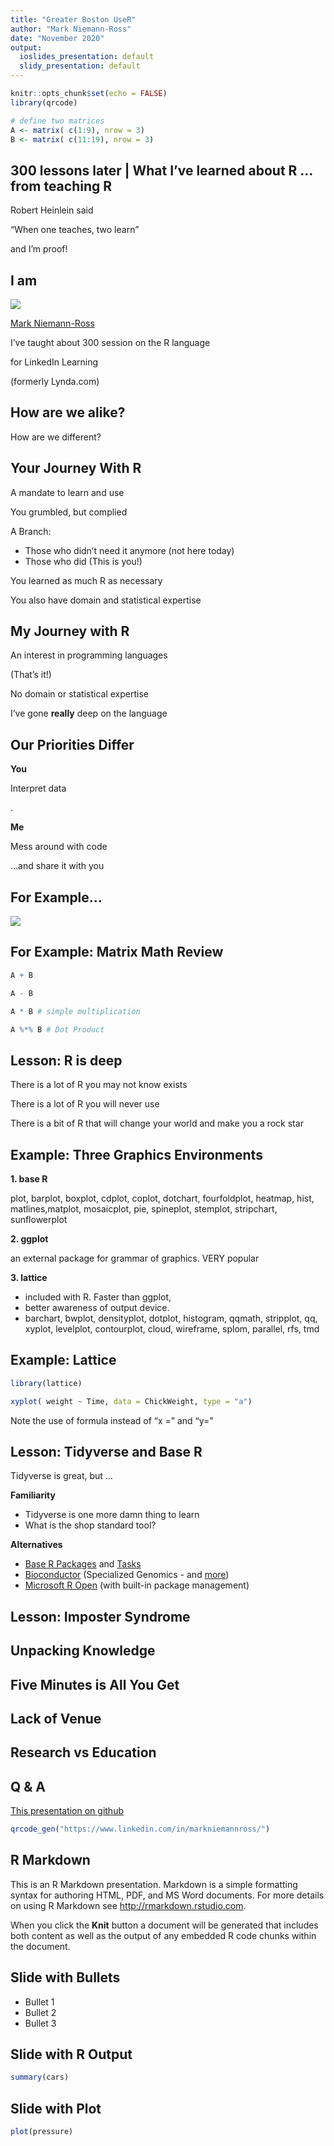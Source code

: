 ```yaml
---
title: "Greater Boston UseR"
author: "Mark Niemann-Ross"
date: "November 2020"
output:
  ioslides_presentation: default
  slidy_presentation: default
---
```


```r
knitr::opts_chunk$set(echo = FALSE)
library(qrcode)

# define two matrices
A <- matrix( c(1:9), nrow = 3)
B <- matrix( c(11:19), nrow = 3)
```
 
## 300 lessons later | What I've learned about R ... from teaching R

Robert Heinlein said 

"When one teaches, two learn" 


and I'm proof! 
 
## I am
![](https://i2.wp.com/niemannross.com/wp-content/uploads/2018/08/cropped-mnr-in-japan-smaller.jpg)

[Mark Niemann-Ross](https://www.linkedin.com/in/markniemannross/)


I've taught about 300 session on the R language 

for LinkedIn Learning 

(formerly Lynda.com)

## How are we alike? 
How are we different?

## Your Journey With R {.build}

A mandate to learn and use

You grumbled, but complied

A Branch:

- Those who didn't need it anymore (not here today)
- Those who did (This is you!)

You learned as much R as necessary

You also have domain and statistical expertise

## My Journey with R {.build}

An interest in programming languages

(That's it!)

No domain or statistical expertise

I've gone **really** deep on the language

## Our Priorities Differ {.build}
<div class="columns-2">

**You**

Interpret data

.

**Me**

Mess around with code

...and share it with you

</div>

## For Example...

![](lil_rweek.png)

## For Example: Matrix Math Review
<div class="columns-2">

```r

A + B

A - B

A * B # simple multiplication

A %*% B # Dot Product 

```
</div>

## Lesson: R is deep

There is a lot of R you may not know exists

There is a lot of R you will never use

There is a bit of R that will change your world and make you a rock star

## Example: Three Graphics Environments
**1. base R**

plot, barplot, boxplot, cdplot, coplot, dotchart, fourfoldplot, 
heatmap, hist, matlines,matplot, mosaicplot, pie, spineplot, 
stemplot, stripchart, sunflowerplot

**2. ggplot**

an external package for grammar of graphics. VERY popular

**3. lattice**

+ included with R. Faster than ggplot, 
+ better awareness of output device. 
+ barchart, bwplot, densityplot, dotplot, histogram, qqmath, stripplot, qq, xyplot, levelplot, contourplot, cloud, wireframe, splom, parallel, rfs, tmd

## Example: Lattice

```r

library(lattice)

xyplot( weight ~ Time, data = ChickWeight, type = "a")
```

Note the use of formula instead of "x =" and "y="

## Lesson: Tidyverse and Base R

Tidyverse is great, but ...

**Familiarity**

+ Tidyverse is one more damn thing to learn
+ What is the shop standard tool?

**Alternatives**

+ [Base R Packages](https://cran.r-project.org/web/packages) and [Tasks](https://cran.r-project.org/web/views/)
+ [Bioconductor](https://www.bioconductor.org/) (Specialized Genomics - and [more](https://www.bioconductor.org/packages/release/bioc/html/EBImage.html))
+ [Microsoft R Open](https://mran.microsoft.com/open) (with built-in package management)


## Lesson: Imposter Syndrome

## Unpacking Knowledge 

## Five Minutes is All You Get

## Lack of Venue

## Research vs Education

## Q & A

[This presentation on github](https://github.com/mnr/R-for-Data-Science-Lunchbreak-Lessons/tree/master/GreaterBostonUseR)

```r
qrcode_gen("https://www.linkedin.com/in/markniemannross/")
```


## R Markdown

This is an R Markdown presentation. Markdown is a simple formatting syntax for authoring HTML, PDF, and MS Word documents. For more details on using R Markdown see <http://rmarkdown.rstudio.com>.

When you click the **Knit** button a document will be generated that includes both content as well as the output of any embedded R code chunks within the document.

## Slide with Bullets

- Bullet 1
- Bullet 2
- Bullet 3

## Slide with R Output

```r
summary(cars)
```

## Slide with Plot

```r
plot(pressure)
```
